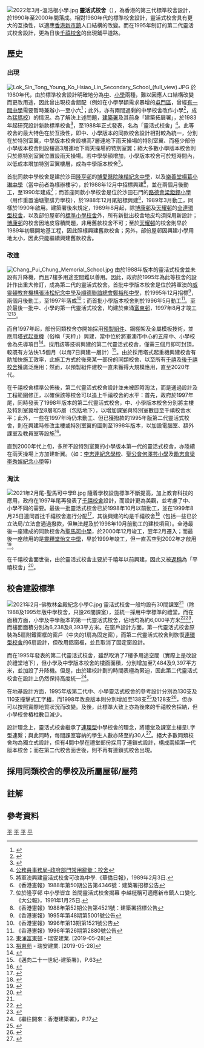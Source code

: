 [[File:2022年3月-溫浩根小學.jpg|thumb]]
'''靈活式校舍'''（{{lang-en|Flexi-school}}），為香港的第三代標準校舍設計，於1990年至2000年間落成。相對1980年代的標準校舍設計，靈活式校舍具有更大的互換性，以適應[[香港新市鎮|香港新市鎮]]人口結構的改變。而在1995年制訂的第二代靈活式校舍設計，更為日後[[千禧校舍|千禧校舍]]的出現鋪平道路。

==歷史==
===出現===
[[File:Lok_Sin_Tong_Young_Ko_Hsiao_Lin_Secondary_School_(full_view).JPG|thumb]]
於1980年代，由於標準校舍設計明確地分為[[連環型校舍|中]]、[[標準小學校舍|小學]]兩種，難以因應人口結構改變而更改用途，因此曾出現校舍錯配（例如在小學學額需求暴增的[[屯門區|屯門區]]，曾經[[仁愛堂陳黃淑芳紀念中學|有一間中學]]需要暫時兼辦小一至小六<ref>{{Cite web |url=http://www.cccmwfys.edu.hk/info.php?id=1 |title=仁愛堂陳黃淑芳紀念中學-學校資訊 |access-date=2021-01-01 |archive-date=2021-01-16 |archive-url=https://web.archive.org/web/20210116220058/http://www.cccmwfys.edu.hk/info.php?id=1 |dead-url=no }}</ref>；此外，亦有兩間過剩的中學校舍改作小學<ref>{{Cite web |url=http://m.cccmwfys.edu.hk/school/%E5%AD%B8%E6%A0%A1%E7%B0%A1%E4%BB%8B.pdf |title=中華基督教會蒙黃花沃紀念小學-學校簡介 |access-date=2021-01-01 |archive-date=2016-04-15 |archive-url=https://web.archive.org/web/20160415160514/http://m.cccmwfys.edu.hk/school/%E5%AD%B8%E6%A0%A1%E7%B0%A1%E4%BB%8B.pdf |dead-url=no }}</ref>，成為[[猛獁校|猛獁校]]）的情況。為了解決上述問題，[[建築署|建築署]]及其前身「建築拓展署」，於1983年起研究設計新款標準校舍<ref>{{cite news|title=解決新市鎮中小學額供求平衡 當局設計彈性校舍 馬鞍山將先行試辦|work=華僑日報|date=1983-11-09|accessdate=2022-02-11}}</ref>，至1988年正式發表，名為「靈活式校舍」<ref>[https://www.csb.gov.hk/hkgcsb/glossary/glossary_search_tc.php?search_name1=%E6%A0%A1%E8%88%8D&and_or=and&search_name2=&cat_code%5B%5D=Education&display_order=t 公務員事務局-政府部門常用辭彙：校舍]</ref>。此等校舍的最大特色在於互換性，即中、小學版本的同款校舍設計相對較為統一，分別在於特別室翼，中學版本校舍設樓高7層連地下雨天操場的特別室翼、而極少部份小學版本校舍則設樓高3層連地下雨天操場的特別室翼；絕大多數小學版本校舍則只於原特別室翼位置設雨天操場。若中學學額增加，小學版本校舍可於短時間內，以低成本增加特別室翼樓層，成為中學版本校舍<ref name=將軍澳平禧>將軍澳興建靈活式校舍可改為中學.《華僑日報》，1989年2月3日.</ref>。

首批同款中學校舍是建於沙田[[隆亨邨|隆亨邨]]的[[博愛醫院陳楷紀念中學|博愛醫院陳楷紀念中學]]，以及[[樂善堂楊葛小琳中學|樂善堂楊葛小琳中學]]（當中前者為樣辦樓宇），於1988年12月中招標興建<ref>《香港憲報》1988年第50期公告第4346號：建築署招標公告</ref>，並在兩個月後動工，至1990年建成<ref>位於隆亨邨 中小學皆宜 首間靈活式校舍揭幕 李越梃稱可適應新市鎮人口變化.《大公報》，1991年1月25日.</ref>；而首座同款小學校舍是位於沙田石門的[[路德會梁鉅鏐小學|路德會梁鉅鏐小學]]（用作重置油塘聖腓力學校），於1988年12月尾招標興建<ref>《香港憲報》1988年第52期公告第4521號：建築署招標公告</ref>，1989年3月動工，同樣於1990年啟用。建築署後來規定，1989年8月起，除[[博康邨|博康邨]]及[[天耀邨|天耀邨]]的[[連環型校舍|全連環型校舍]]，以及部份屋邨的[[標準小學校舍|標準小學校舍]]外，所有新批出校舍地皮均須採用新設計；[[博康邨|博康邨]]的校舍因地皮容積問題，非用舊款校舍不可；至於[[天耀邨|天耀邨]]的校舍則早於1989年初展開地基工程，因此照樣興建舊款校舍；另外，部份屋邨因興建小學用地太小，因此只能繼續興建舊款校舍。

===改進===
[[File:Chang_Pui_Chung_Memorial_School.jpg|thumb]]
由於1988年版本的靈活式校舍並未設有升降機，而且7樓多用途空間難以善用。因此，政府於1995年為此等校舍的設計作出重大修訂，成為第二代的靈活式校舍。首批中學版本校舍是位於將軍澳的[[威靈頓教育機構張沛松紀念中學|威靈頓教育機構張沛松紀念中學]]及[[順德聯誼總會鄭裕彤中學|順德聯誼總會鄭裕彤中學]]，於1995年12月招標<ref>《香港憲報》1995年第48期第5001號公告</ref>，兩個月後動工，至1997年落成<ref>《香港憲報》1996年第13期第1521號公告</ref>；而首批小學版本校舍{{notetag|包括[[基督教神召會梁省德小學|基督教神召會梁省德小學]]、[[黃埔宣道小學|黃埔宣道小學]]及[[葛量洪校友會黃埔學校|葛量洪校友會黃埔學校]]}}則於1996年5月動工<ref>《香港憲報》1996年第26期第2880號公告</ref>。至於最後一批中、小學的第一代靈活式校舍，均建於東涌[[富東邨|富東邨]]{{notetag|由於房委會公營房屋項目，一般都在較早階段完成設計凍結。因此，早於1994年動工的富東邨，無法改用最新版本的第二代靈活式校舍。}}{{notetag|包括[[保良局馬錦明夫人章馥仙中學|保良局馬錦明夫人章馥仙中學]]、[[香港教育工作者聯會黃楚標中學|香港教育工作者聯會黃楚標中學]]、[[寶安商會溫浩根小學|寶安商會溫浩根小學]]及[[青松侯寶垣小學|青松侯寶垣小學]]；當中，保良局馬錦明夫人章馥仙中學為全港最後一座展開上蓋工程的第一代靈活式校舍，於1996年10月才興建首層<ref>[https://www.hkmapservice.gov.hk/OneStopSystem/map-search/getPreviewFile?itemId=DAP&sheetNo=A43558 1996年10月東涌市中心航空照片]</ref>}}，1997年8月才竣工<ref name=TYKNPD>[http://www.socam.com/html/chi/business/project_info.asp?id=19 東涌富東邨] {{Wayback|url=http://www.socam.com/html/chi/business/project_info.asp?id=19 |date=20190929084347 }}- 瑞安建業. [2019-05-28]</ref><ref name=TYKNUD>[http://www.socam.com/html/chi/business/project_info.asp?id=20 裕東苑] {{Wayback|url=http://www.socam.com/html/chi/business/project_info.asp?id=20 |date=20190928053332 }}- 瑞安建業. [2019-05-28]</ref>。

而自1997年起，部份同類校舍亦開始採用[[預製組件|預製組件]]、鋼棚架及金屬模板技術，並應用[[塔式起重機|塔式起重機]]（俗稱「天秤」）興建，當中位於將軍澳市中心的五座中、小學校舍為先導項目<ref>{{Cite web |url=https://www.legco.gov.hk/yr96-97/chinese/fc/pwsc/papers/pw230407.htm |title=前立法局工務小組委員會討論文件：將軍澳第56區的第三間中學及2所小學 |access-date=2021-01-22 |archive-date=2021-01-28 |archive-url=https://web.archive.org/web/20210128172946/https://www.legco.gov.hk/yr96-97/chinese/fc/pwsc/papers/pw230407.htm |dead-url=no }}</ref>{{notetag|依施工次序為[[基督教宣道會宣基中學|基督教宣道會宣基中學]]、[[仁濟醫院王華湘中學|仁濟醫院王華湘中學]]、[[博愛醫院八十週年鄧英喜中學|博愛醫院八十週年鄧英喜中學]]、[[將軍澳天主教小學|將軍澳天主教小學]]及[[保良局黃永樹小學|保良局黃永樹小學]]}}。採用該等技術興建的第二代靈活式校舍，僅需三個月即可封頂，較既有方法快1.5個月（以每7日興建一層計）<ref>《邁向二十一世紀-建築署》，P.63</ref>。由於採用塔式起重機興建校舍有助加快施工效率，此施工方式於後來某一部份的同類校舍、以至所有[[千禧校舍|千禧]]及[[後千禧校舍|後千禧校舍]]獲廣泛應用；然而，以預製組件建校一直未獲得大規模應用，直至2020年代。

在千禧校舍標準公佈後，第二代靈活式校舍設計並未被即時淘汰，而是通過設計及工程範圍修正，以確保該等校舍可以追上千禧校舍的水平：首先，政府於1997年尾，同時發表了1998年版本的第二代靈活式校舍，中、小學版本校舍分別將主樓及特別室翼增至8層和5層（包括地下），以增加課室與特別室數目至千禧校舍水平；此外，一些在1997年時仍未動工、但已獲撥款的1995年版第二代靈活式校舍，則在興建時修改主樓或特別室翼的圖則至1998年版本，以加設電腦室、額外課室及教員室等設施<ref>{{Cite web |url=https://www.legco.gov.hk/yr97-98/chinese/fc/pwsc/papers/pw151051.htm |title=立法會工務小組委員會討論文件 PWSC(97-98)51號 |access-date=2021-01-22 |archive-date=2021-01-28 |archive-url=https://web.archive.org/web/20210128131920/https://www.legco.gov.hk/yr97-98/chinese/fc/pwsc/papers/pw151051.htm |dead-url=no }}</ref>。

直到2000年代上旬，多所不設特別室翼的小學版本第一代的靈活式校舍，亦陸續在雨天操場上方加建新翼。（如：[[李志達紀念學校|李志達紀念學校]]、[[聖公會何澤芸小學|聖公會何澤芸小學]]及[[勵志會梁李秀娛紀念小學|勵志會梁李秀娛紀念小學]]等）

===淘汰===
[[File:2021年2月尾-聖馬可中學B.jpg|thumb]]
隨着學校設施標準不斷提高，加上教育科技的應用，政府在1997年尾再發表了[[千禧校舍|千禧校舍]]設計，而設計更為美觀，並考慮了中、小學不同的需要。最後一批靈活式校舍已於1998年10月以前動工，並在1999年8月25日連同首批千禧校舍進行分配<ref>{{Cite web |url=https://www.edb.gov.hk/attachment/tc/sch-admin/sch-premises-info/allocation-of-sch/sae-result/result99-c.pdf |title=1999年校舍分配工作結果 |access-date=2021-01-01 |archive-date=2019-10-19 |archive-url=https://web.archive.org/web/20191019152001/https://www.edb.gov.hk/attachment/tc/sch-admin/sch-premises-info/allocation-of-sch/sae-result/result99-c.pdf |dead-url=no }}</ref>，其後興建的均是千禧校舍<ref>{{Cite web |url=https://www.edb.gov.hk/attachment/tc/sch-admin/sch-premises-info/allocation-of-sch/sae-result/result00-c.pdf |title=2000年校舍分配工作結果 |access-date=2021-01-01 |archive-date=2019-10-19 |archive-url=https://web.archive.org/web/20191019152006/https://www.edb.gov.hk/attachment/tc/sch-admin/sch-premises-info/allocation-of-sch/sae-result/result00-c.pdf |dead-url=no }}</ref>（包括一些已於立法局/立法會通過撥款，但無法趕及於1998年10月前動工的建校項目）。全港最後一座建成的同款校舍為[[聖馬可中學|聖馬可中學]]，於2000年12月竣工，翌年2月遷入；而最後一座啟用的是[[靈糧堂怡文中學|靈糧堂怡文中學]]，早於1999年竣工，但一直丟空到2002年才啟用<ref>{{Cite web |url=http://web.llcew.edu.hk/ewunwp/?page_id=91 |title=靈糧堂怡文中學-學校簡介 |access-date=2021-01-01 |archive-date=2020-11-26 |archive-url=https://web.archive.org/web/20201126153956/http://web.llcew.edu.hk/ewunwp/?page_id=91 |dead-url=no }}</ref>。

在千禧校舍面世後，由於靈活式校舍主要於千禧年以前興建，因此又被[[返稱|返稱]]為「平禧校舍」<ref>{{Cite web |url=http://www.ltmps.edu.hk/tc/content/%E5%AD%B8%E6%A0%A1%E7%B0%A1%E4%BB%8B |title=藍田循道衛理小學-學校簡介 |access-date=2021-01-01 |archive-date=2021-06-13 |archive-url=https://web.archive.org/web/20210613225453/http://ltmps.edu.hk/tc/content/%E5%AD%B8%E6%A0%A1%E7%B0%A1%E4%BB%8B |dead-url=no }}</ref>。

==校舍建設標準==
[[File:2021年2月-佛教林金殿紀念小學C.jpg|thumb]]
靈活式校舍一般均設有30間課室<ref name=將軍澳平禧/>（除1988及1995年版中學校舍，只設26間課室），並統一採用中學標準的禮堂。而在面積方面，小學及中學版本的第一代靈活式校舍，佔地均為約6,000平方米<ref>{{Cite web |url=https://www.edb.gov.hk/tc/sch-admin/sch-premises-info/allocation-of-sch/SAE%202014_3rd/premises%20info_sae2014_3rd.html |title=空置校舍資料-2014年第三次校舍分配工作 |access-date=2021-01-01 |archive-date=2019-10-20 |archive-url=https://web.archive.org/web/20191020005651/https://www.edb.gov.hk/tc/sch-admin/sch-premises-info/allocation-of-sch/SAE%202014_3rd/premises%20info_sae2014_3rd.html |dead-url=no }}</ref><ref>{{Cite web |url=https://www.edb.gov.hk/attachment/tc/sch-admin/sch-premises-info/allocation-of-sch/SAE_2014_Intl%20Sch/Info%20on%20premises%20and%20sites-tc.pdf |title=申請分配空置校舍及全新土地作為國際學校發展-意向表達：已預留的空置校舍及全新土地資料, P.4. |access-date=2021-01-01 |archive-date=2019-10-20 |archive-url=https://web.archive.org/web/20191020005649/https://www.edb.gov.hk/attachment/tc/sch-admin/sch-premises-info/allocation-of-sch/SAE_2014_Intl%20Sch/Info%20on%20premises%20and%20sites-tc.pdf |dead-url=no }}</ref>，而樓面面積分別為6,238及8,393平方米。在窗戶設計方面，第一代靈活式校舍原裝為5扇附鐵窗框的窗戶（中央的1扇為固定窗），而第二代靈活式校舍則恢復[[連環型校舍|連環型校舍]]的6扇設計，但改用鋁窗框，並且取消了固定窗設計。

而在1995年發表的第二代靈活式校舍，雖然取消了7樓多用途空間（實際上是改設於禮堂地下），但小學及中學版本校舍的樓面面積，分別增加至7,484及9,397平方米，並加設了升降機。但是，由於建校計劃的時間表極為緊迫，因此第二代靈活式校舍在設計上仍然保持高度統一<ref>《繼往開來：香港建築署》，P.17</ref>。

在地基設計方面，1995年版第二代中、小學靈活式校舍的參考設計分別為130支及110支撞擊式工字[[桩基础|樁]]，而1998年改良版本則分別增加至138支<ref>{{Cite web |url=https://www.legco.gov.hk/yr97-98/chinese/fc/pwsc/papers/pw041158.htm |title=立法會工務小組委員會-香港杏花邨的1所中學及屯門第16區的第二所中學 |access-date=2021-03-01 |archive-date=2019-11-01 |archive-url=https://web.archive.org/web/20191101005916/https://www.legco.gov.hk/yr97-98/chinese/fc/pwsc/papers/pw041158.htm |dead-url=no }}</ref>及128支<ref>{{Cite web |url=https://www.legco.gov.hk/yr97-98/chinese/fc/pwsc/papers/pw131171.htm |title=立法會工務小組委員會-天水圍第30區的1所小學、大埔第3區的1所小學、沙田第77區的1所小學、深水埗九江街與海壇街交界處的1所小學、香港仔田灣的1所小學及慈雲山慈正邨第2期的1所小學 |access-date=2021-03-01 |archive-date=2019-11-01 |archive-url=https://web.archive.org/web/20191101005850/https://www.legco.gov.hk/yr97-98/chinese/fc/pwsc/papers/pw131171.htm |dead-url=no }}</ref>，但亦可以按照實際地質狀況而改變。及後，此標準大致上亦為後來的千禧校舍採納，但小學校舍樁柱數目減少。

設計理念上，靈活式校舍繼承了[[連環型校舍|連環型]]中學校舍的理念，將禮堂及課室主樓呈L字型連繫；與此同時，每間課室容納的學生人數亦降至約30人<ref>{{Cite web |url=http://minisite.proj.hkedcity.net/hkiakit/getResources.html?id=3957 |title=《價值與影響-香港校舍設計的歷史：教師筆記》，P.7-9. |access-date=2021-01-01 |archive-date=2019-01-19 |archive-url=https://web.archive.org/web/20190119230702/https://minisite.proj.hkedcity.net/hkiakit/getResources.html?id=3957 |dead-url=no }}</ref>。絕大多數同類校舍均為獨立式設計，但有4間中學在禮堂部份採用了連鎖式設計，構成兩組第一代版本校舍；而在第二代校舍面世後，則不再有連鎖式校舍出現。

==採用同類校舍的學校及所屬屋邨/屋苑==
{{main|靈活式校舍列表}}

==註解==
{{notefoot}}
==參考資料==
{{reflist}}

[[Category:香港小學教育|平]]
[[Category:香港中學教育|平]]
[[Category:香港教育史|平]]
[[Category:香港校舍設計|平]]
